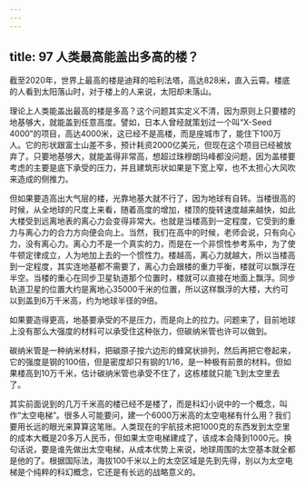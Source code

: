 ```yaml
---
---
---
```

title: 97 人类最高能盖出多高的楼？
---




截至2020年，世界上最高的楼是迪拜的哈利法塔，高达828米，直入云霄。楼底的人看到太阳落山时，对于楼上的人来说，太阳却未落山。

理论上人类能盖出最高的楼是多高？这个问题其实定义不清，因为原则上只要楼的地基够大，就能盖到任意高度。譬如，日本人曾经就策划过一个叫“X-Seed 4000”的项目，高达4000米，这已经不是高楼，而是座城市了，能住下100万人。它的形状跟富士山差不多，预计耗资2000亿美元，但现在这个项目已经被放弃了。只要地基够大，就能盖得非常高，想超过珠穆朗玛峰都没问题，因为盖楼要考虑的主要是底下承受的压力，并且建筑形状如果是下宽上窄，也不太担心大风吹来造成的侧推力。

但如果要造高出大气层的楼，光靠地基大就不行了，因为地球有自转。当楼很高的时候，从全地球的尺度上来看，随着高度的增加，楼顶的旋转速度越来越快，如此大楼受到远离地表的离心力会变得非常大。也就是当楼高到一定程度，它受到的重力与离心力的合力方向便会向上。当然，我们在高中的时候，老师会说，只有向心力，没有离心力。离心力不是一个真实的力，而是在一个非惯性参考系中，为了使牛顿定律成立，人为地加上去的一个惯性力。楼越高，离心力就越大，所以当楼高到一定程度，其实连地基都不需要了，离心力会跟楼的重力平衡，楼就可以飘浮在半空。当楼的重心在同步卫星轨道那个位置时，楼就可以直接在地面上飘浮。同步轨道卫星的位置大约是离地心35000千米的位置，所以这样飘浮的大楼，大约可以到盖到6万千米高，约为地球半径的9倍。



如果要造得更高，地基要承受的不是压力，而是向上的拉力。问题来了，目前地球上没有那么大强度的材料可以承受住这种张力，但碳纳米管也许可以做到。

碳纳米管是一种纳米材料，把碳原子按六边形的蜂窝状排列，然后再把它卷起来，它的强度是钢的100倍，但是密度却只有钢的1/16，是一种极有前景的材料。但如果楼高到10万千米，估计碳纳米管也承受不住了，这栋楼就只能飞到太空里去了。

其实前面说到的几万千米高的楼已经不是楼了，而是科幻小说中的一个概念，叫作“太空电梯”。很多人可能要问，建一个6000万米高的太空电梯有什么用？我们要用长远的眼光来算算这笔账。人类现在的宇航技术把1000克的东西发到太空里的成本大概是20多万人民币，但如果太空电梯建成了，该成本会降到1000元。换句话说，要是谁先做出太空电梯，从成本优势上来说，地球周围的太空基本就全都是他的了。根据国际法，海拔100千米以上的太空区域是先到先得，别以为太空电梯是个纯粹的科幻概念，它还是有长远的战略意义的。